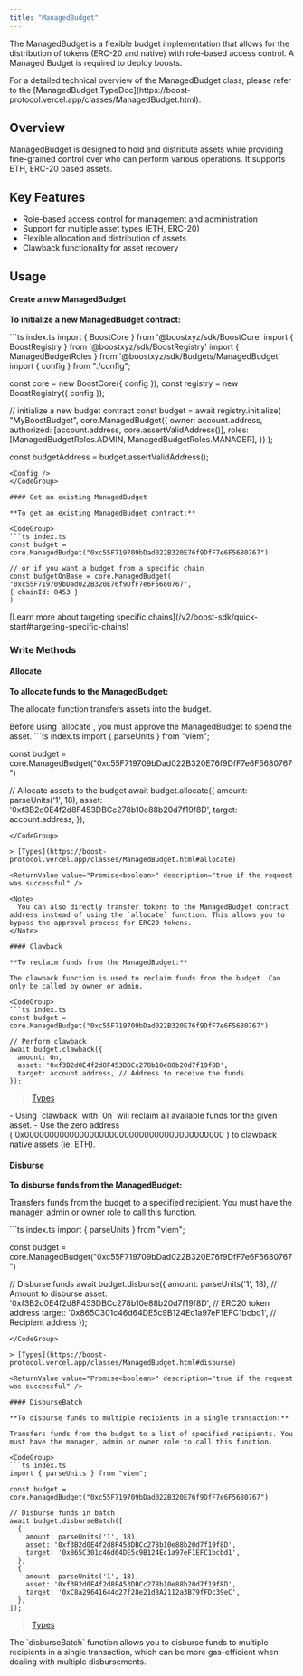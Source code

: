 ```yaml
---
title: "ManagedBudget"
---
```


The ManagedBudget is a flexible budget implementation that allows for the distribution of tokens (ERC-20 and native) with role-based access control. A Managed Budget is required to deploy boosts.

<Note>
  For a detailed technical overview of the ManagedBudget class, please refer to the [ManagedBudget TypeDoc](https://boost-protocol.vercel.app/classes/ManagedBudget.html).
</Note>

## Overview

ManagedBudget is designed to hold and distribute assets while providing fine-grained control over who can perform various operations. It supports ETH, ERC-20 based assets.

## Key Features

- Role-based access control for management and administration
- Support for multiple asset types (ETH, ERC-20)
- Flexible allocation and distribution of assets
- Clawback functionality for asset recovery

## Usage

#### Create a new ManagedBudget

**To initialize a new ManagedBudget contract:**

<CodeGroup>
  ```ts index.ts
  import { BoostCore } from '@boostxyz/sdk/BoostCore'
  import { BoostRegistry } from '@boostxyz/sdk/BoostRegistry'
  import { ManagedBudgetRoles } from '@boostxyz/sdk/Budgets/ManagedBudget'
  import { config } from "./config";

  const core = new BoostCore({ config });
  const registry = new BoostRegistry({ config });

  // initialize a new budget contract
  const budget = await registry.initialize(
    "MyBoostBudget",
    core.ManagedBudget({
      owner: account.address,
      authorized: [account.address, core.assertValidAddress()],
      roles: [ManagedBudgetRoles.ADMIN, ManagedBudgetRoles.MANAGER],
    })
  );

  const budgetAddress = budget.assertValidAddress();
  ```
  <Config />
</CodeGroup>

#### Get an existing ManagedBudget

**To get an existing ManagedBudget contract:**

<CodeGroup>
```ts index.ts
const budget = core.ManagedBudget("0xc55F719709bDad022B320E76f9DfF7e6F5680767")

// or if you want a budget from a specific chain
const budgetOnBase = core.ManagedBudget(
  "0xc55F719709bDad022B320E76f9DfF7e6F5680767", 
  { chainId: 8453 }
)
```
</CodeGroup>

<Tip>
  [Learn more about targeting specific chains](/v2/boost-sdk/quick-start#targeting-specific-chains)
</Tip>

### Write Methods

#### Allocate

**To allocate funds to the ManagedBudget:**

The allocate function transfers assets into the budget.

<Warning>
  Before using `allocate`, you must approve the ManagedBudget to spend the asset.
</Warning>

<CodeGroup>
```ts index.ts
import { parseUnits } from "viem";

const budget = core.ManagedBudget("0xc55F719709bDad022B320E76f9DfF7e6F5680767")

// Allocate assets to the budget
await budget.allocate({
  amount: parseUnits('1', 18),
  asset: '0xf3B2d0E4f2d8F453DBCc278b10e88b20d7f19f8D',
  target: account.address,
});
```
</CodeGroup>

> [Types](https://boost-protocol.vercel.app/classes/ManagedBudget.html#allocate)

<ReturnValue value="Promise<boolean>" description="true if the request was successful" />

<Note>
  You can also directly transfer tokens to the ManagedBudget contract address instead of using the `allocate` function. This allows you to bypass the approval process for ERC20 tokens.
</Note>

#### Clawback

**To reclaim funds from the ManagedBudget:**

The clawback function is used to reclaim funds from the budget. Can only be called by owner or admin.

<CodeGroup>
```ts index.ts
const budget = core.ManagedBudget("0xc55F719709bDad022B320E76f9DfF7e6F5680767")

// Perform clawback
await budget.clawback({
  amount: 0n,
  asset: '0xf3B2d0E4f2d8F453DBCc278b10e88b20d7f19f8D',
  target: account.address, // Address to receive the funds
});
```
</CodeGroup>

> [Types](https://boost-protocol.vercel.app/classes/ManagedBudget.html#clawback)

<ReturnValue value="Promise<boolean>" description="true if the request was successful" />

<Tip>
  - Using `clawback` with `0n` will reclaim all available funds for the given asset.
  - Use the zero address (`0x0000000000000000000000000000000000000000`) to clawback native assets (ie. ETH).
</Tip>

#### Disburse

**To disburse funds from the ManagedBudget:**

Transfers funds from the budget to a specified recipient. You must have the manager, admin or owner role to call this function.

<CodeGroup>
```ts index.ts
import { parseUnits } from "viem";

const budget = core.ManagedBudget("0xc55F719709bDad022B320E76f9DfF7e6F5680767")

// Disburse funds
await budget.disburse({
  amount: parseUnits('1', 18), // Amount to disburse
  asset: '0xf3B2d0E4f2d8F453DBCc278b10e88b20d7f19f8D', // ERC20 token address
  target: '0x865C301c46d64DE5c9B124Ec1a97eF1EFC1bcbd1', // Recipient address
});
```
</CodeGroup>

> [Types](https://boost-protocol.vercel.app/classes/ManagedBudget.html#disburse)

<ReturnValue value="Promise<boolean>" description="true if the request was successful" />

#### DisburseBatch

**To disburse funds to multiple recipients in a single transaction:**

Transfers funds from the budget to a list of specified recipients. You must have the manager, admin or owner role to call this function.

<CodeGroup>
```ts index.ts
import { parseUnits } from "viem";

const budget = core.ManagedBudget("0xc55F719709bDad022B320E76f9DfF7e6F5680767")

// Disburse funds in batch
await budget.disburseBatch([
  {
    amount: parseUnits('1', 18),
    asset: '0xf3B2d0E4f2d8F453DBCc278b10e88b20d7f19f8D',
    target: '0x865C301c46d64DE5c9B124Ec1a97eF1EFC1bcbd1',
  },
  {
    amount: parseUnits('1', 18),
    asset: '0xf3B2d0E4f2d8F453DBCc278b10e88b20d7f19f8D',
    target: '0xC8a29641644d27f28e21d8A2112a3B79fFDc39eC',
  },
]);
```
</CodeGroup>

> [Types](https://boost-protocol.vercel.app/classes/ManagedBudget.html#disburseBatch)

<ReturnValue value="Promise<boolean>" description="true if the request was successful" />

<Note>
  The `disburseBatch` function allows you to disburse funds to multiple recipients in a single transaction, which can be more gas-efficient when dealing with multiple disbursements.
</Note>
